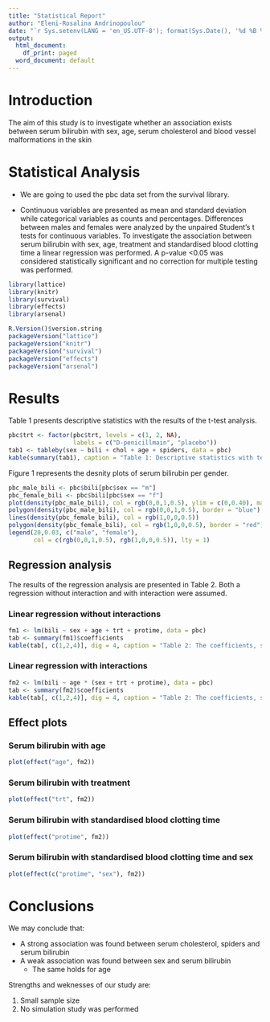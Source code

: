 ```yaml
---
title: "Statistical Report"
author: "Eleni-Rosalina Andrinopoulou"
date: "`r Sys.setenv(LANG = 'en_US.UTF-8'); format(Sys.Date(), '%d %B %Y')`"
output:
  html_document:
    df_print: paged
  word_document: default
---
```


# Introduction

The aim of this study is to investigate whether an association exists between serum bilirubin with sex, age, serum cholesterol and blood vessel malformations in the skin

# Statistical Analysis

* We are going to used the pbc data set from the survival library. 

* Continuous variables are presented as mean and standard deviation while categorical variables as counts and percentages. Differences between males and females were analyzed by the unpaired Student's t tests for continuous variables. To investigate the association between serum bilirubin with sex, age, treatment and standardised blood clotting time a linear regression was performed. A p-value <0.05 was considered statistically significant and no correction for multiple testing was performed.

```r
library(lattice)
library(knitr)
library(survival)
library(effects)
library(arsenal)
```

```r
R.Version()$version.string
packageVersion("lattice")
packageVersion("knitr")
packageVersion("survival")
packageVersion("effects")
packageVersion("arsenal")
```

# Results

Table 1 presents descriptive statistics with the results of the t-test analysis.

```r
pbc$trt <- factor(pbc$trt, levels = c(1, 2, NA), 
                  labels = c("D-penicillmain", "placebo"))
tab1 <- tableby(sex ~ bili + chol + age + spiders, data = pbc)
kable(summary(tab1), caption = "Table 1: Descriptive statistics with test")
```

Figure 1 represents the desnity plots of serum bilirubin per gender.

```r
pbc_male_bili <- pbc$bili[pbc$sex == "m"]
pbc_female_bili <- pbc$bili[pbc$sex == "f"]
plot(density(pbc_male_bili), col = rgb(0,0,1,0.5), ylim = c(0,0.40), main = "Density plots", xlab = "bili", ylab = "")
polygon(density(pbc_male_bili), col = rgb(0,0,1,0.5), border = "blue")
lines(density(pbc_female_bili), col = rgb(1,0,0,0.5))
polygon(density(pbc_female_bili), col = rgb(1,0,0,0.5), border = "red")
legend(20,0.03, c("male", "female"), 
       col = c(rgb(0,0,1,0.5), rgb(1,0,0,0.5)), lty = 1)
```


## Regression analysis {.tabset .tabset-fade}

The results of the regression analysis are presented in Table 2. Both a regression without interaction and with interaction were assumed.

### Linear regression without interactions
```r
fm1 <- lm(bili ~ sex + age + trt + protime, data = pbc)
tab <- summary(fm1)$coefficients
kable(tab[, c(1,2,4)], dig = 4, caption = "Table 2: The coefficients, standard errors and p-values")
```

### Linear regression with interactions
```r
fm2 <- lm(bili ~ age * (sex + trt + protime), data = pbc)
tab <- summary(fm2)$coefficients
kable(tab[, c(1,2,4)], dig = 4, caption = "Table 2: The coefficients, standard errors and p-values")
```

## Effect plots {.tabset .tabset-fade}

### Serum bilirubin with age
```r
plot(effect("age", fm2))
```

### Serum bilirubin with treatment
```r
plot(effect("trt", fm2))
```

### Serum bilirubin with standardised blood clotting time
```r
plot(effect("protime", fm2))
```

### Serum bilirubin with standardised blood clotting time and sex
```r
plot(effect(c("protime", "sex"), fm2))
```




# Conclusions

We may conclude that:

* A strong association was found between serum cholesterol, spiders and serum bilirubin
* A weak association was found between sex and serum bilirubin
  * The same holds for age


Strengths and weknesses of our study are:

1. Small sample size
2. No simulation study was performed

